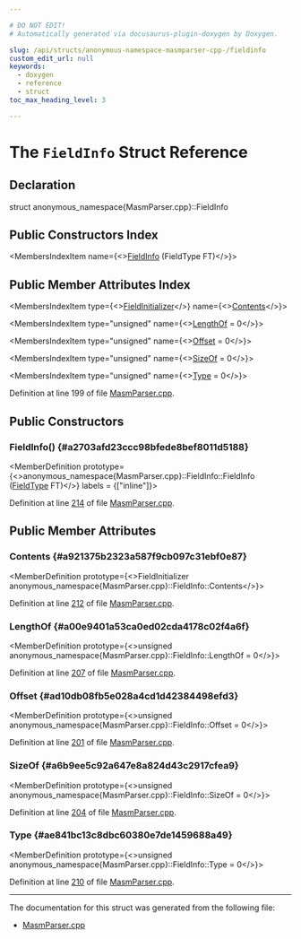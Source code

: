 ```yaml
---

# DO NOT EDIT!
# Automatically generated via docusaurus-plugin-doxygen by Doxygen.

slug: /api/structs/anonymous-namespace-masmparser-cpp-/fieldinfo
custom_edit_url: null
keywords:
  - doxygen
  - reference
  - struct
toc_max_heading_level: 3

---
```





# The `FieldInfo` Struct Reference

<DoxygenPage pluginConfig={pluginConfig}>



## Declaration

<CodeBlock>struct anonymous_namespace{MasmParser.cpp}::FieldInfo</CodeBlock>

## Public Constructors Index

<MembersIndex>

<MembersIndexItem
  name={<><a href="#a2703afd23ccc98bfede8bef8011d5188">FieldInfo</a> (FieldType FT)</>}>
</MembersIndexItem>

</MembersIndex>

## Public Member Attributes Index

<MembersIndex>

<MembersIndexItem
  type={<><a href="/docs/api/classes/anonymous-namespace-masmparser-cpp-/fieldinitializer">FieldInitializer</a></>}
  name={<><a href="#a921375b2323a587f9cb097c31ebf0e87">Contents</a></>}>
</MembersIndexItem>

<MembersIndexItem
  type="unsigned"
  name={<><a href="#a00e9401a53ca0ed02cda4178c02f4a6f">LengthOf</a> = 0</>}>
</MembersIndexItem>

<MembersIndexItem
  type="unsigned"
  name={<><a href="#ad10db08fb5e028a4cd1d42384498efd3">Offset</a> = 0</>}>
</MembersIndexItem>

<MembersIndexItem
  type="unsigned"
  name={<><a href="#a6b9ee5c92a647e8a824d43c2917cfea9">SizeOf</a> = 0</>}>
</MembersIndexItem>

<MembersIndexItem
  type="unsigned"
  name={<><a href="#ae841bc13c8dbc60380e7de1459688a49">Type</a> = 0</>}>
</MembersIndexItem>

</MembersIndex>


Definition at line 199 of file <a href="/docs/api/files/lib/lib/mc/lib/mc/mcparser/masmparser-cpp">MasmParser.cpp</a>.

<SectionDefinition>

## Public Constructors

### FieldInfo() {#a2703afd23ccc98bfede8bef8011d5188}

<MemberDefinition
  prototype={<>anonymous&#95;namespace&#123;MasmParser.cpp&#125;::FieldInfo::FieldInfo (<a href="/docs/api/namespaces/anonymous-masmparser-cpp-/#a2f998597b7a93892761b2bac6682a8ab">FieldType</a> FT)</>}
  labels = {["inline"]}>

Definition at line <a href="/docs/api/files/lib/lib/mc/lib/mc/mcparser/masmparser-cpp/#l00214">214</a> of file <a href="/docs/api/files/lib/lib/mc/lib/mc/mcparser/masmparser-cpp">MasmParser.cpp</a>.
</MemberDefinition>

</SectionDefinition>

<SectionDefinition>

## Public Member Attributes

### Contents {#a921375b2323a587f9cb097c31ebf0e87}

<MemberDefinition
  prototype={<>FieldInitializer anonymous&#95;namespace&#123;MasmParser.cpp&#125;::FieldInfo::Contents</>}>

Definition at line <a href="/docs/api/files/lib/lib/mc/lib/mc/mcparser/masmparser-cpp/#l00212">212</a> of file <a href="/docs/api/files/lib/lib/mc/lib/mc/mcparser/masmparser-cpp">MasmParser.cpp</a>.
</MemberDefinition>

### LengthOf {#a00e9401a53ca0ed02cda4178c02f4a6f}

<MemberDefinition
  prototype={<>unsigned anonymous&#95;namespace&#123;MasmParser.cpp&#125;::FieldInfo::LengthOf = 0</>}>

Definition at line <a href="/docs/api/files/lib/lib/mc/lib/mc/mcparser/masmparser-cpp/#l00207">207</a> of file <a href="/docs/api/files/lib/lib/mc/lib/mc/mcparser/masmparser-cpp">MasmParser.cpp</a>.
</MemberDefinition>

### Offset {#ad10db08fb5e028a4cd1d42384498efd3}

<MemberDefinition
  prototype={<>unsigned anonymous&#95;namespace&#123;MasmParser.cpp&#125;::FieldInfo::Offset = 0</>}>

Definition at line <a href="/docs/api/files/lib/lib/mc/lib/mc/mcparser/masmparser-cpp/#l00201">201</a> of file <a href="/docs/api/files/lib/lib/mc/lib/mc/mcparser/masmparser-cpp">MasmParser.cpp</a>.
</MemberDefinition>

### SizeOf {#a6b9ee5c92a647e8a824d43c2917cfea9}

<MemberDefinition
  prototype={<>unsigned anonymous&#95;namespace&#123;MasmParser.cpp&#125;::FieldInfo::SizeOf = 0</>}>

Definition at line <a href="/docs/api/files/lib/lib/mc/lib/mc/mcparser/masmparser-cpp/#l00204">204</a> of file <a href="/docs/api/files/lib/lib/mc/lib/mc/mcparser/masmparser-cpp">MasmParser.cpp</a>.
</MemberDefinition>

### Type {#ae841bc13c8dbc60380e7de1459688a49}

<MemberDefinition
  prototype={<>unsigned anonymous&#95;namespace&#123;MasmParser.cpp&#125;::FieldInfo::Type = 0</>}>

Definition at line <a href="/docs/api/files/lib/lib/mc/lib/mc/mcparser/masmparser-cpp/#l00210">210</a> of file <a href="/docs/api/files/lib/lib/mc/lib/mc/mcparser/masmparser-cpp">MasmParser.cpp</a>.
</MemberDefinition>

</SectionDefinition>

<hr/>

The documentation for this struct was generated from the following file:

<ul>
<li><a href="/docs/api/files/lib/lib/mc/lib/mc/mcparser/masmparser-cpp">MasmParser.cpp</a></li>
</ul>

</DoxygenPage>
